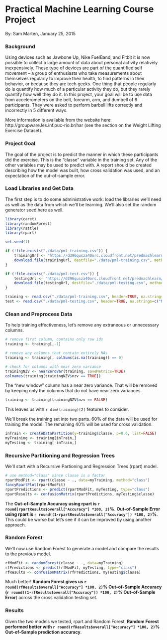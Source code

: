 # Practical Machine Learning Course Project
By: Sam Marten, January 25, 2015

### Background

Using devices such as Jawbone Up, Nike FuelBand, and Fitbit it is now possible to collect a large amount of data about personal activity relatively inexpensively. These type of devices are part of the quantified self movement – a group of enthusiasts who take measurements about themselves regularly to improve their health, to find patterns in their behavior, or because they are tech geeks. One thing that people regularly do is quantify how much of a particular activity they do, but they rarely quantify how well they do it. In this project, your goal will be to use data from accelerometers on the belt, forearm, arm, and dumbell of 6 participants. They were asked to perform barbell lifts correctly and incorrectly in 5 different ways. 

More information is available from the website here: http://groupware.les.inf.puc-rio.br/har (see the section on the Weight Lifting Exercise Dataset). 

### Project Goal

The goal of the project is to predict the manner in which these participants did the exercise. This is the "classe" variable in the training set. Any of the other variables may be used to predict with. A report should be created describing how the model was built, how cross validation was used, and an expectation of the out-of-sample error.

### Load Libraries and Get Data

The first step is to do some administrative work: load the libraries we'll need as well as the data from which we'll be learning. We'll also set the random generator seed here as well.

```r
library(caret)
library(randomForest)
library(rattle)
library(rpart)

set.seed(1)

if (!file.exists("./data/pml-training.csv")) {
    trainingUrl <- "https://d396qusza40orc.cloudfront.net/predmachlearn/pml-training.csv"
    download.file(trainingUrl, destfile="./data/pml-training.csv", method="curl")
}

if (!file.exists("./data/pml-test.csv")) {
    testingUrl <- "https://d396qusza40orc.cloudfront.net/predmachlearn/pml-testing.csv"
    download.file(testingUrl, destfile="./data/pml-testing.csv", method="curl")
}

training <- read.csv("./data/pml-training.csv", header=TRUE, na.strings=c("NA","#DIV/0!",""))
test <- read.csv("./data/pml-testing.csv", header=TRUE, na.strings=c("NA","#DIV/0!",""))
```

### Clean and Preprocess Data

To help training effectiveness, let's remove any extraneous or unnecessary columns.

```r
# remove first column, contains only row ids
training <- training[,-1]

# remove any columns that contain entirely NAs
training <- training[, colSums(is.na(training)) == 0]

# check for columns with near zero variance
trainingNZV <- nearZeroVar(training, saveMetrics=TRUE)
colnames(training[trainingNZV$nzv == TRUE])
```

The "new window" column has a near zero variance. That will be removed by keeping only the columns that do not have near zero variances.

```r
training <- training[trainingNZV$nzv == FALSE]
```

This leaves us with `r dim(training)[2]` features to consider.

We'll break the training set into two parts. 60% of the data will be used for training the model. The remaining 40% will be used for cross validation.

```r
inTrain <- createDataPartition(y=training$classe, p=0.6, list=FALSE)
myTraining <- training[inTrain,]
myTesting <- training[-inTrain,]
```

### Recursive Partitioning and Regression Trees

We'll start with a Recursive Partioning and Regression Trees (rpart) model.

```r
# use method="class" since classe is a factor
rpartModFit <- rpart(classe ~ ., data=myTraining, method="class")
fancyRpartPlot(rpartModFit)
rpartPredictions <- predict(rpartModFit, myTesting, type="class")
rpartResults <- confusionMatrix(rpartPredictions, myTesting$classe)
```

The **Out-of-Sample Accuracy using rpart is `r round(rpartResults$overall["Accuracy"] *100, 2)`%**. **Out-of-Sample Error using rpart is `r round((1-rpartResults$overall["Accuracy"]) *100, 2)`%**.  This could be worse but let's see if it can be improved by using another approach.

### Random Forest

We'll now use Random Forest to generate a model and compare the results to the previous model.

```r
rfModFit <- randomForest(classe ~ ., data=myTraining)
rfPredictions <- predict(rfModFit, myTesting, type="class")
rfResults <- confusionMatrix(rfPredictions, myTesting$classe)
```

Much better! **Random Forest gives us `r round(rfResults$overall["Accuracy"] *100, 2)`% Out-of-Sample Accuracy (`r round((1-rfResults$overall["Accuracy"]) *100, 2)`% Out-of-Sample Error**) across the cross validation testing set.

### Results

Given the two models we tested, rpart and Random Forest, **Random Forest performed better with `r round(rfResults$overall["Accuracy"] *100, 2)`% Out-of-Sample prediction accuracy**.